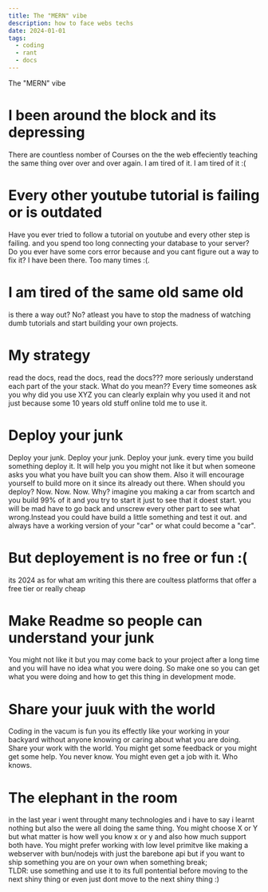 ```yaml
---
title: The "MERN" vibe
description: how to face webs techs
date: 2024-01-01
tags:
  - coding
  - rant
  - docs
---
```



<Heading> The "MERN" vibe </Heading>

# I been around the block and its depressing
There are countless nomber of Courses on the the web
effeciently teaching the same thing over over
and over again. I am tired of it. I am tired of it :(
<br/>
# Every other youtube tutorial is  failing or is outdated
Have you ever tried to follow a tutorial on youtube and
every other step is failing. and you spend too long connecting
your database to your server? Do you ever have some cors error
because and you cant figure out a way to fix it? I have been there. Too many times :(.
<br/>
# I am tired of the same old same old
is there a way out? No? atleast you have to stop the madness of
watching dumb tutorials and start building your own projects.
<br/>
# My strategy
read the docs, read the docs, read the docs???
more seriously understand each part of the your stack.
What do you mean?? Every time someones ask you why did you use
XYZ you can clearly explain why you used it and not just because
some 10 years old stuff online told me to use it.
<br/>
# Deploy your junk
Deploy your junk. Deploy your junk. Deploy your junk.
every time you build something deploy it. It will help you
you might not like it but when someone asks you what you have built you can show them. Also it will encourage yourself to build more on it since its already out there. When should you deploy? Now. Now. Now.
Why? imagine you making a car from scartch and you build 99% of it and you try to start it just to see that it doest start. you will be mad have to go back and  unscrew every other part to see what wrong.Instead you could have build a little something and test it out. and always have a working version of your  "car" or what could become a "car".
<br/>
# But deployement is no free or fun :(
its 2024 as for what am writing this  there are coultess platforms that offer a free tier or really cheap
<br/>
# Make Readme so people can understand your junk
You might not like it but you may come back to your project after a long time and you will have no idea what you were doing. So make one so you can get what you were doing and how to get this thing in development mode.
<br/>
# Share your juuk with the world
Coding in the vacum is fun you  its effectly like your working in your backyard without anyone knowing or caring about what you are doing. Share your work with the world. You might get some feedback or you might get some help. You never know.
You might even get a job with it. Who knows.
<br/>
# The elephant in the room
in the last year i went throught many technologies and i have to say i learnt nothing but also the were all doing the same thing. You might choose X or Y but  what matter is how well you know x or y and also how much support both have. You might prefer working with low level primitve like making a webserver with  bun/nodejs with just the barebone api but  if you want to ship something you are on your own when something break;
<br/>
TLDR: use something and use it to its full pontential before moving to the next shiny thing or even just dont move to the next shiny thing :)
